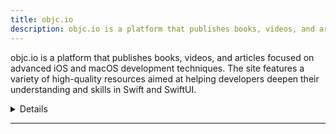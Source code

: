 ```yaml
---
title: objc.io
description: objc.io is a platform that publishes books, videos, and articles focused on advanced iOS and macOS development techniques. The site features a variety of high-quality resources aimed at helping developers deepen their understanding and skills in Swift and SwiftUI.
---
```


objc.io is a platform that publishes books, videos, and articles focused on advanced iOS and macOS development techniques. The site features a variety of high-quality resources aimed at helping developers deepen their understanding and skills in Swift and SwiftUI.

<details>
**URL:** https://www.objc.io/

**Authors:** `objc.io Team`

**Complexity Levels:**
   - **Beginner:** 20%
   - **Intermediate:** 40%
   - **Advanced:** 40%

**Frequency of Posting:** Weekly

**Types of Content:**
   - **Tutorials:** 40% (Step-by-step guides and practical examples)
   - **Articles:** 30% (In-depth articles and best practices)
   - **Books:** 20% (Comprehensive guides and references)
   - **Videos:** 10% (High-quality video tutorials and discussions)

**Additional Features:**
   - **Newsletter:** Available for regular updates and news.
   - **Books and Bundles:** In-depth guides on iOS and macOS development.
   - **Workshops:** Hands-on workshops for immersive learning experiences.
</details>

<LinkCard title="Visit objc.io" href="https://www.objc.io/" />

---
